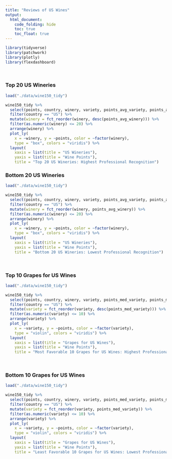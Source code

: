 ```yaml
---
title: "Reviews of US Wines"
output: 
  html_document:
    code_folding: hide
    toc: true
    toc_float: true
---
```


```r
library(tidyverse)
library(patchwork)
library(plotly)
library(flexdashboard)
```

<br/>

### Top 20 US Wineries

```r
load("./data/wine150_tidy")

wine150_tidy %>% 
  select(points, country, winery, variety, points_avg_variety, points_avg_winery) %>% 
  filter(country == "US") %>% 
  mutate(winery = fct_reorder(winery, desc(points_avg_winery))) %>% 
  filter(as.numeric(winery) <= 20) %>% 
  arrange(winery) %>% 
  plot_ly(
    x = ~winery, y = ~points, color = ~factor(winery),
    type = "box", colors = "viridis") %>%
  layout(
    xaxis = list(title = "US Wineries"),
    yaxis = list(title = "Wine Points"),
    title = "Top 20 US Wineries: Highest Professional Recognition")
```

### Bottom 20 US Wineries

```r
load("./data/wine150_tidy")

wine150_tidy %>% 
  select(points, country, winery, variety, points_avg_variety, points_avg_winery) %>% 
  filter(country == "US") %>% 
  mutate(winery = fct_reorder(winery, points_avg_winery)) %>% 
  filter(as.numeric(winery) <= 20) %>% 
  arrange(winery) %>% 
  plot_ly(
    x = ~winery, y = ~points, color = ~factor(winery),
    type = "box", colors = "viridis") %>%
  layout(
    xaxis = list(title = "US Wineries"),
    yaxis = list(title = "Wine Points"),
    title = "Bottom 20 US Wineries: Lowest Professional Recognition")
```

<br/>

### Top 10 Grapes for US Wines

```r
load("./data/wine150_tidy")

wine150_tidy %>% 
  select(points, country, winery, variety, points_med_variety, points_med_winery) %>% 
  filter(country == "US") %>% 
  mutate(variety = fct_reorder(variety, desc(points_med_variety))) %>% 
  filter(as.numeric(variety) <= 10) %>% 
  arrange(variety) %>% 
  plot_ly(
    x = ~variety, y = ~points, color = ~factor(variety),
    type = "violin", colors = "viridis") %>%
  layout(
    xaxis = list(title = "Grapes for US Wines"),
    yaxis = list(title = "Wine Points"),
    title = "Most Favorable 10 Grapes for US Wines: Highest Professional Recognition")
```

<br/>

### Bottom 10 Grapes for US Wines

```r
load("./data/wine150_tidy")

wine150_tidy %>% 
  select(points, country, winery, variety, points_med_variety, points_med_winery) %>% 
  filter(country == "US") %>% 
  mutate(variety = fct_reorder(variety, points_med_variety)) %>% 
  filter(as.numeric(variety) <= 10) %>% 
  arrange(variety) %>% 
  plot_ly(
    x = ~variety, y = ~points, color = ~factor(variety),
    type = "violin", colors = "viridis") %>%
  layout(
    xaxis = list(title = "Grapes for US Wines"),
    yaxis = list(title = "Wine Points"),
    title = "Least Favorable 10 Grapes for US Wines: Lowest Professional Recognition")
```

